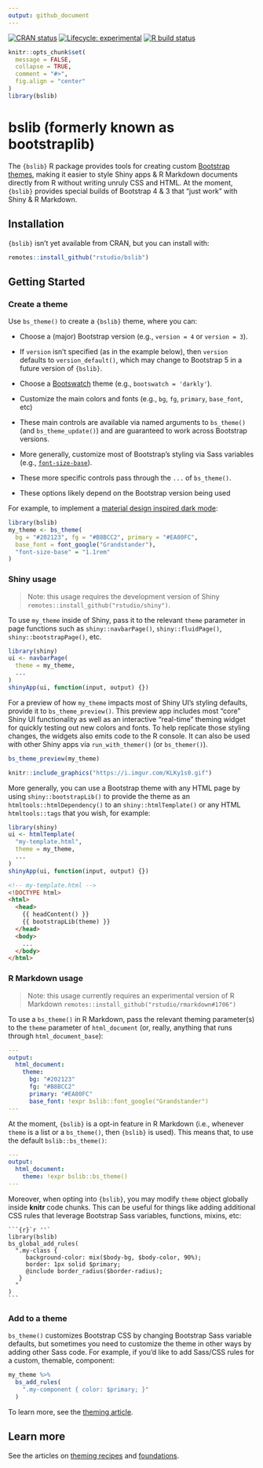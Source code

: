 ```yaml
---
output: github_document
---
```


<!-- badges: start -->

[![CRAN status](https://www.r-pkg.org/badges/version/bslib)](https://cran.r-project.org/package=bslib) [![Lifecycle: experimental](https://img.shields.io/badge/lifecycle-experimental-orange.svg)](https://www.tidyverse.org/lifecycle/#experimental) [![R build status](https://github.com/rstudio/bslib/workflows/R-CMD-check/badge.svg)](https://github.com/rstudio/bslib/actions)

<!-- badges: end -->

```r
knitr::opts_chunk$set(
  message = FALSE,
  collapse = TRUE,
  comment = "#>",
  fig.align = "center"
)
library(bslib)
```

# bslib (formerly known as bootstraplib)

The `{bslib}` R package provides tools for creating custom [Bootstrap themes](https://getbootstrap.com/docs/4.4/getting-started/theming/), making it easier to style Shiny apps & R Markdown documents directly from R without writing unruly CSS and HTML. At the moment, `{bslib}` provides special builds of Bootstrap 4 & 3 that "just work" with Shiny & R Markdown.

## Installation

`{bslib}` isn't yet available from CRAN, but you can install with:

``` r
remotes::install_github("rstudio/bslib")
```

## Getting Started

### Create a theme

Use `bs_theme()` to create a `{bslib}` theme, where you can:

-   Choose a (major) Bootstrap version (e.g., `version = 4` or `version = 3`).
  - If `version` isn't specified (as in the example below), then `version` defaults to `version_default()`, which may change to Bootstrap 5 in a future version of `{bslib}`.

-   Choose a [Bootswatch](https://bootswatch.com/) theme (e.g., `bootswatch = 'darkly'`).

-   Customize the main colors and fonts (e.g., `bg`, `fg`, `primary`, `base_font`, etc)
  - These main controls are available via named arguments to `bs_theme()` (and `bs_theme_update()`) and are guaranteed to work across Bootstrap versions.

-   More generally, customize most of Bootstrap's styling via Sass variables (e.g., [`font-size-base`](https://github.com/rstudio/bslib/blob/c353705/inst/lib/bootstrap/scss/_variables.scss#L282)).
  - These more specific controls pass through the `...` of `bs_theme()`.
  - These options likely depend on the Bootstrap version being used

For example, to implement a [material design inspired dark mode](https://material.io/design/color/dark-theme.html):

``` r
library(bslib)
my_theme <- bs_theme(
  bg = "#202123", fg = "#B8BCC2", primary = "#EA80FC", 
  base_font = font_google("Grandstander"),
  "font-size-base" = "1.1rem"
)
```

### Shiny usage

> Note: this usage requires the development version of Shiny `remotes::install_github("rstudio/shiny")`.

To use `my_theme` inside of Shiny, pass it to the relevant `theme` parameter in page functions such as `shiny::navbarPage()`, `shiny::fluidPage()`, `shiny::bootstrapPage()`, etc.

``` r
library(shiny)
ui <- navbarPage(
  theme = my_theme,
  ...
)
shinyApp(ui, function(input, output) {})
```

For a preview of how `my_theme` impacts most of Shiny UI's styling defaults, provide it to `bs_theme_preview()`. This preview app includes most "core" Shiny UI functionality as well as an interactive "real-time" theming widget for quickly testing out new colors and fonts. To help replicate those styling changes, the widgets also emits code to the R console. It can also be used with other Shiny apps via `run_with_themer()` (or `bs_themer()`).

``` r
bs_theme_preview(my_theme)
```

```r
knitr::include_graphics("https://i.imgur.com/KLKy1s0.gif")
```

More generally, you can use a Bootstrap theme with any HTML page by using `shiny::bootstrapLib()` to provide the theme as an `htmltools::htmlDependency()` to an `shiny::htmlTemplate()` or any HTML `htmltools::tags` that you wish, for example:

``` r
library(shiny)
ui <- htmlTemplate(
  "my-template.html",
  theme = my_theme,
  ...
)
shinyApp(ui, function(input, output) {})
```

``` html
<!-- my-template.html -->
<!DOCTYPE html>
<html>
  <head>
    {{ headContent() }}
    {{ bootstrapLib(theme) }}
  </head>
  <body>
    ...
  </body>
</html>
```

### R Markdown usage

> Note: this usage currently requires an experimental version of R Markdown `remotes::install_github("rstudio/rmarkdown#1706")`

To use a `bs_theme()` in R Markdown, pass the relevant theming parameter(s) to the `theme` parameter of `html_document` (or, really, anything that runs through `html_document_base`):

``` yaml
---
output:
  html_document:
    theme:
      bg: "#202123"
      fg: "#B8BCC2"
      primary: "#EA80FC"
      base_font: !expr bslib::font_google("Grandstander")
---
```

At the moment, `{bslib}` is a opt-in feature in R Markdown (i.e., whenever `theme` is a list or a `bs_theme()`, then `{bslib}` is used). This means that, to use the default `bslib::bs_theme()`:

``` yaml
---
output:
  html_document:
    theme: !expr bslib::bs_theme()
---
```

Moreover, when opting into `{bslib}`, you may modify `theme` object globally inside **knitr** code chunks. This can be useful for things like adding additional CSS rules that leverage Bootstrap Sass variables, functions, mixins, etc:

    ```{r}`r ''`
    library(bslib)
    bs_global_add_rules(
      ".my-class { 
         background-color: mix($body-bg, $body-color, 90%);
         border: 1px solid $primary;
         @include border_radius($border-radius);
       }
      "
    )
    ```

### Add to a theme

`bs_theme()` customizes Bootstrap CSS by changing Bootstrap Sass variable defaults, but sometimes you need to customize the theme in other ways by adding other Sass code. For example, if you'd like to add Sass/CSS rules for a custom, themable, component:

```r
my_theme %>%
  bs_add_rules(
    ".my-component { color: $primary; }"
  )
```

To learn more, see the [theming article](https://rstudio.github.io/bslib/articles/theming.html).

## Learn more

See the articles on [theming recipes](https://rstudio.github.io/bslib/articles/recipes.html) and [foundations](https://rstudio.github.io/bslib/articles/foundations.html).

